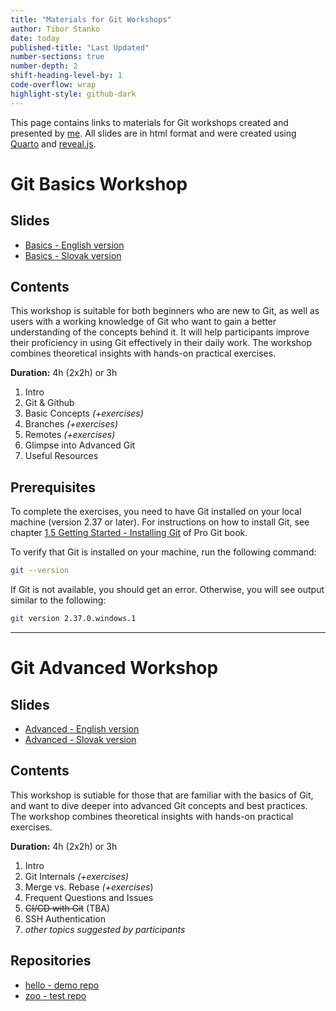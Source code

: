 ```yaml
---
title: "Materials for Git Workshops"
author: Tibor Stanko
date: today
published-title: "Last Updated"
number-sections: true
number-depth: 2
shift-heading-level-by: 1
code-overflow: wrap
highlight-style: github-dark
---
```


This page contains links to materials for Git workshops created and presented by [me](https://tiborstanko.sk). All slides are in html format and were created using [Quarto](https://quarto.org/) and [reveal.js](https://revealjs.com/).

# Git Basics Workshop

## Slides

- [Basics - English version](slides/git-basics-en.qmd)
- [Basics - Slovak version](slides/git-basics-sk.qmd)

## Contents

This workshop is suitable for both beginners who are new to Git, as well as users with a working knowledge of Git who want to gain a better understanding of the concepts behind it. It will help participants improve their proficiency in using Git effectively in their daily work. The workshop combines theoretical insights with hands-on practical exercises.

**Duration:** 4h (2x2h) or 3h

1. Intro
2. Git & Github
3. Basic Concepts *(+exercises)*
4. Branches *(+exercises)*
5. Remotes *(+exercises)*
6. Glimpse into Advanced Git
7. Useful Resources

## Prerequisites

To complete the exercises, you need to have Git installed on your local machine (version 2.37 or later). For instructions on how to install Git, see chapter [1.5 Getting Started - Installing Git](https://git-scm.com/book/en/v2/Getting-Started-Installing-Git) of Pro Git book.

To verify that Git is installed on your machine, run the following command:

```bash
git --version
```

If Git is not available, you should get an error. Otherwise, you will see output similar to the following:

```bash
git version 2.37.0.windows.1
```

---

# Git Advanced Workshop

## Slides

- [Advanced - English version](slides/git-advanced-en.qmd)
- [Advanced - Slovak version](slides/git-advanced-sk.qmd)

## Contents

This workshop is sutiable for those that are familiar with the basics of Git, and want to dive deeper into advanced Git concepts and best practices. The workshop combines theoretical insights with hands-on practical exercises.

**Duration:** 4h (2x2h) or 3h

1. Intro
2. Git Internals *(+exercises)*
3. Merge vs. Rebase *(+exercises*)
4. Frequent Questions and Issues
5. ~~CI/CD with Git~~ (TBA)
6. SSH Authentication
7. *other topics suggested by participants*

## Repositories

- [hello - demo repo](https://github.com/bbrrck/hello/)
- [zoo - test repo](https://github.com/bbrrck/zoo/)